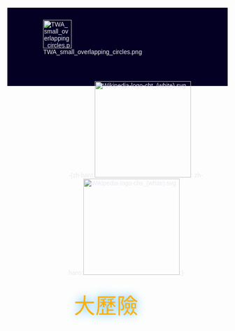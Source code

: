 <noinclude><div style="background-color: #040023; color: #E9E9F0; font-family: 'futura', arial, sans serif; padding: 3em"></noinclude>
<div style="margin-top: -2em">
[[File:TWA small overlapping circles.png|65px|left|link=Wikipedia:TWA/Portal]]</div>
<div style="margin-left: 7em; margin-top: 2em">
<div style="float:left; margin-top: 1.2em">
-{zh-hant:[[File:Wikipedia-logo-cht (white).svg|220px]]; zh-hans:[[File:Wikipedia-logo-chs (white).svg|220px]];}-</div>
<div style="float:left">
<span style="font-size: 3.5em; color: #FFAE00; padding: 0 0 2em .25em; text-shadow: #3FB6FF 0 0 20px">大歷險</span></div>
</div>
<noinclude></div></noinclude>
